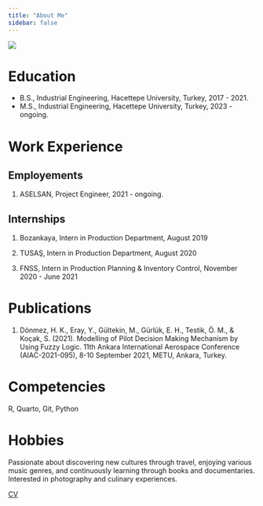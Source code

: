```yaml
---
title: "About Me"
sidebar: false 
---
```


![](assets/images/eda.jpeg){fig-align="center"}

# Education

-   B.S., Industrial Engineering, Hacettepe University, Turkey, 2017 - 2021.
-   M.S., Industrial Engineering, Hacettepe University, Turkey, 2023 - ongoing.

# Work Experience

## Employements

1.  ASELSAN, Project Engineer, 2021 - ongoing.

## Internships

1.  Bozankaya, Intern in Production Department, August 2019

2.  TUSAŞ, Intern in Production Department, August 2020

3.  FNSS, Intern in Production Planning & Inventory Control, November 2020 - June 2021

# Publications

1. Dönmez, H. K., Eray, Y., Gültekin, M., Gürlük, E. H., Testik, Ö. M., & Koçak, S. (2021). Modelling of Pilot Decision Making Mechanism by Using Fuzzy Logic. 11th Ankara International Aerospace Conference (AIAC-2021-095), 8-10 September 2021, METU, Ankara, Turkey.

# Competencies

R, Quarto, Git, Python

# Hobbies

Passionate about discovering new cultures through travel, enjoying various music genres, and continuously learning through books and documentaries. Interested in photography and culinary experiences.

[CV](assets/cv.pdf)
